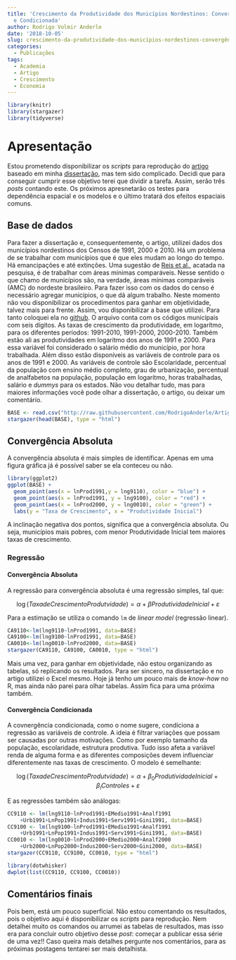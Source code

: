 ---
title: 'Crescimento da Produtividade dos Municípios Nordestinos: Convergência Absoluta
  e Condicionada'
author: Rodrigo Volmir Anderle
date: '2018-10-05'
slug: crescimento-da-produtividade-dos-municípios-nordestinos-convergência-absoluta-e-condicionada
categories:
  - Publicações
tags:
  - Academia
  - Artigo
  - Crescimento
  - Economia
---

```{r, echo=FALSE, message=F}
library(knitr)
library(stargazer)
library(tidyverse)
```

# Apresentação

  Estou prometendo disponibilizar os *scripts* para reprodução do [artigo](https://www.revistaaber.org.br/rberu/article/view/233) baseado em minha [dissertação](https://repositorio.ufpe.br/handle/123456789/13903), mas tem sido complicado. Decidi que para conseguir cumprir esse objetivo terei que dividir a tarefa. Assim, serão três *posts* contando este. Os próximos apresnetarão os testes para dependência espacial e os modelos e o último tratará dos efeitos espaciais comuns.

## Base de dados

  Para fazer a dissertação e, consequentemente, o artigo, utilizei dados dos municípios nordestinos dos Censos de 1991, 2000 e 2010. Há um problema de se trabalhar com municípios que é que eles mudam ao longo do tempo. Há emancipações e até extinções. Uma sugestão de [Reis et al.](https://www.ufmg.br/rededemuseus/crch/simposio/REIS_EUSTAQUIO_JOSE_R_ET_AL.pdf), acatada na pesquisa, é de trabalhar com áreas mínimas comparáveis. Nesse sentido o que chamo de municípios são, na verdade, áreas mínimas comparáveis (AMC) do nordeste brasileiro.
  Para fazer isso com os dados do censo é necessário agregar municípios, o que dá algum trabalho. Neste momento não vou disponibilizar os procedimentos para ganhar em objetividade, talvez mais para frente. Assim, vou disponibilizar a base que utilizei. Para tanto coloquei ela no [github]("http://raw.githubusercontent.com/RodrigoAnderle/Artigos-Reproduz-veis/master/Fatores%20Espaciais%20Comuns%20(RBERU)/NE1991.csv"). O arquivo conta com os códigos municípais com seis dígitos. As taxas de crescimento da produtividade, em logarítmo, para os diferentes períodos: 1991-2010, 1991-2000, 2000-2010. Também estão ali as produtividades em logaritmo dos anos de 1991 e 2000. Para essa variável foi considerado o salário médio do município, por hora trabalhada. Além disso estão disponíveis as variáveis de controle para os anos de 1991 e 2000. As variáveis de controle são Escolaridade, percentual da população com ensino médio completo, grau de urbanização, percentual de analfabetos na população, população em logaritmo, horas trabalhadas, salário e *dummys* para os estados. Não vou detalhar tudo, mas para maiores informações você pode olhar a dissertação, o artigo, ou deixar um comentário.

```{r, results = 'asis'}
BASE <- read.csv("http://raw.githubusercontent.com/RodrigoAnderle/Artigos-Reproduz-veis/master/Fatores%20Espaciais%20Comuns%20(RBERU)/NE1991.csv", header = T)
stargazer(head(BASE), type = "html")
```

## Convergência Absoluta

  A convergência absoluta é mais simples de identificar. Apenas em uma figura gráfica já é possível saber se ela conteceu ou não.
  
```{r}
library(ggplot2)
ggplot(BASE) + 
  geom_point(aes(x = lnProd1991,y = lng9110), color = "blue") +
  geom_point(aes(x = lnProd1991, y = lng9100), color = "red") +
  geom_point(aes(x = lnProd2000, y = lng0010), color = "green") +
  labs(y = "Taxa de Crescimento", x = "Produtividade Inicial")

```
  
  A inclinação negativa dos pontos, significa que a convergência absoluta. Ou seja, municípios mais pobres, com menor Produtividade Inicial tem maiores taxas de crescimento. 
  
### Regressão

#### Convergência Absoluta

  A regressão para convergência absoluta é uma regressão simples, tal que:
  
  $$\log(Taxa de Crescimento Produtvidade) = \alpha + \beta Produtividade Inicial + \varepsilon  $$
  
  Para a estimação se utiliza o comando `lm` de *linear model* (regressão linear).
  
```{r, results = 'asis'}
CA9110<-lm(lng9110~lnProd1991, data=BASE)
CA9100<-lm(lng9100~lnProd1991, data=BASE)
CA0010<-lm(lng0010~lnProd2000, data=BASE)
stargazer(CA9110, CA9100, CA0010, type = "html")
```
  
  Mais uma vez, para ganhar em objetividade, não estou organizando as tabelas, só replicando os resultados. Para ser sincero, na dissertação e no artigo utilizei o Excel mesmo. Hoje já tenho um pouco mais de *know-how* no R, mas ainda não parei para olhar tabelas. Assim fica para uma próxima também.

#### Convergência Condicionada

  A covnergência condicionada, como o nome sugere, condiciona a regressão as variáveis de controle. A ideia é filtrar variações que possam ser causadas por outras motivações. Como por exemplo tamanho da população, escolaridade, estrutura produtiva. Tudo isso afeta a variável renda de alguma forma e as diferentes composições devem influenciar diferentemente nas taxas de crescimento.
  O modelo é semelhante:
  
  $$\log(Taxa de Crescimento Produtvidade) = \alpha + \beta_0 Produtividade Inicial + \beta_iControles + \varepsilon  $$
  
  E as regressões também são análogas:
  
```{r, error = F, warning = FALSE, results = 'asis'}
CC9110 <- lm(lng9110~lnProd1991+EMedio1991+Analf1991
	+Urb1991+LnPop1991+Indus1991+Serv1991+Gini1991, data=BASE)
CC9100 <- lm(lng9100~lnProd1991+EMedio1991+Analf1991
	+Urb1991+LnPop1991+Indus1991+Serv1991+Gini1991, data=BASE)
CC0010 <- lm(lng0010~lnProd2000+EMedio2000+Analf2000
	+Urb2000+LnPop2000+Indus2000+Serv2000+Gini2000, data=BASE)
stargazer(CC9110, CC9100, CC0010, type = "html")
```

```{r}
library(dotwhisker)
dwplot(list(CC9110, CC9100, CC0010))
```


## Comentários finais

  Pois bem, está um pouco superficial. Não estou comentando os resultados, pois o objetivo aqui é disponibilizar os *scripts* para reprodução. Nem detalhei muito os comandos ou arrumei as tabelas de resultados, mas isso era para concluir outro objetivo desse *post*: começar a publicar essa série de uma vez!!
  Caso queira mais detalhes pergunte nos comentários, para as próximas postagens tentarei ser mais detalhista.
  
  
